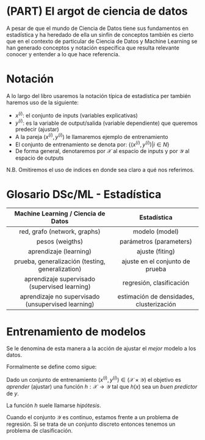 # (PART) El argot de ciencia de datos {-}

A pesar de que el mundo de Ciencia de Datos tiene sus fundamentos en estadística y ha heredado de ella un sinfín de conceptos también es cierto que en el contexto de particular de Ciencia de Datos y Machine Learning se han generado conceptos y notación específica que resulta relevante conocer y entender a lo que hace referencia.

# Notación

A lo largo del libro usaremos la notación típica de estadística per también haremos uso de la siguiente:

- $x^{(i)}$: el conjunto de inputs (variables explicativas)
- $y^{(i)}$: es la variable de output/salida (variable dependiente) que queremos predecir (ajustar)
- A la pareja $(x^{(i)},y^{(i)})$ le llamaremos ejemplo de entrenamiento
- El conjunto de entrenamiento se denota por: $\{(x^{(i)},y^{(i)})|i\in N\}$
- De forma general, denotaremos por $\mathcal{X}$ al espacio de inputs y por $\mathcal{Y}$ al espacio de outputs

N.B. Omitiremos el uso de indices en donde sea claro a qué nos referimos.

# Glosario DSc/ML - Estadística

|         Machine Learning / Ciencia de Datos        |                Estadística               |
|:--------------------------------------------------:|:----------------------------------------:|
|            red, grafo (network, graphs)            |              modelo (model)              |
|                   pesos (weigths)                  |          parámetros (parameters)         |
|               aprendizaje (learning)               |              ajuste (fiting)             |
|  prueba, generalización (testing, generalization)  |      ajuste en el conjunto de prueba     |
|    aprendizaje supervisado (supervised learning)   |         regresión, clasificación         |
| aprendizaje no supervisado (unsupervised learning) | estimación de densidades, clusterización |

# Entrenamiento de modelos

Se le denomina de esta manera a la acción de ajustar el _mejor_ modelo a los datos.

Formalmente se define como sigue:

Dado un conjunto de entrenamiento $(x^{(i)},y^{(i)})\in(\mathcal{X} \times \mathcal{Y})$ el objetivo es _aprender_ (ajustar) una función $h:\mathcal{X}\rightarrow \mathcal{Y}$ tal que $h(x)$ sea un _buen predictor_ de $y$.

La función $h$ suele llamarse _hipótesis_.

Cuando el conjunto $\mathcal{Y}$ es continuo, estamos frente a un problema de regresión. Si se trata de un conjunto discreto entonces tenemos un problema de clasificación.